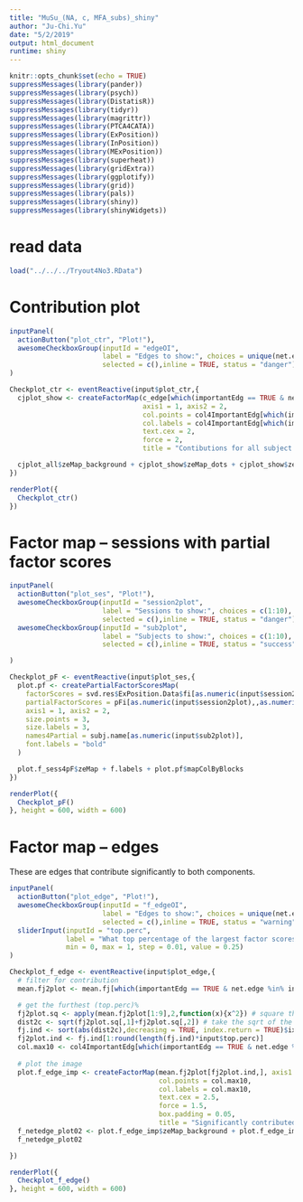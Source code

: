 ```yaml
---
title: "MuSu_(NA, c, MFA_subs)_shiny"
author: "Ju-Chi.Yu"
date: "5/2/2019"
output: html_document
runtime: shiny
---
```


```r
knitr::opts_chunk$set(echo = TRUE)
suppressMessages(library(pander))
suppressMessages(library(psych))
suppressMessages(library(DistatisR))
suppressMessages(library(tidyr))
suppressMessages(library(magrittr))
suppressMessages(library(PTCA4CATA))
suppressMessages(library(ExPosition))
suppressMessages(library(InPosition))
suppressMessages(library(MExPosition))
suppressMessages(library(superheat))
suppressMessages(library(gridExtra))
suppressMessages(library(ggplotify))
suppressMessages(library(grid))
suppressMessages(library(pals))
suppressMessages(library(shiny))
suppressMessages(library(shinyWidgets))

```

# read data

```r
load("../../../Tryout4No3.RData")
```

# Contribution plot

```r
inputPanel(
  actionButton("plot_ctr", "Plot!"),
  awesomeCheckboxGroup(inputId = "edgeOI",
                       label = "Edges to show:", choices = unique(net.edge),
                       selected = c(),inline = TRUE, status = "danger")
)

Checkplot_ctr <- eventReactive(input$plot_ctr,{
  cjplot_show <- createFactorMap(c_edge[which(importantEdg == TRUE & net.edge %in% input$edgeOI),],
                                 axis1 = 1, axis2 = 2,
                                 col.points = col4ImportantEdg[which(importantEdg == TRUE & net.edge %in% input$edgeOI)],
                                 col.labels = col4ImportantEdg[which(importantEdg == TRUE & net.edge %in% input$edgeOI)],
                                 text.cex = 2,
                                 force = 2,
                                 title = "Contibutions for all subject x edges")

  cjplot_all$zeMap_background + cjplot_show$zeMap_dots + cjplot_show$zeMap_text
})

renderPlot({
  Checkplot_ctr()
})

```

# Factor map -- sessions with partial factor scores

```r

inputPanel(
  actionButton("plot_ses", "Plot!"),
  awesomeCheckboxGroup(inputId = "session2plot",
                       label = "Sessions to show:", choices = c(1:10),
                       selected = c(),inline = TRUE, status = "danger"),
  awesomeCheckboxGroup(inputId = "sub2plot",
                       label = "Subjects to show:", choices = c(1:10),
                       selected = c(),inline = TRUE, status = "success")

)

Checkplot_pF <- eventReactive(input$plot_ses,{
  plot.pf <- createPartialFactorScoresMap(
    factorScores = svd.res$ExPosition.Data$fi[as.numeric(input$session2plot),],
    partialFactorScores = pFi[as.numeric(input$session2plot),,as.numeric(input$sub2plot)],
    axis1 = 1, axis2 = 2,
    size.points = 3,
    size.labels = 3,
    names4Partial = subj.name[as.numeric(input$sub2plot)],
    font.labels = "bold"
  )

  plot.f_sess4pF$zeMap + f.labels + plot.pf$mapColByBlocks
})

renderPlot({
  Checkplot_pF()
}, height = 600, width = 600)

```

# Factor map -- edges

These are edges that contribute significantly to both components.

```r
inputPanel(  
  actionButton("plot_edge", "Plot!"),
  awesomeCheckboxGroup(inputId = "f_edgeOI", 
                       label = "Edges to show:", choices = unique(net.edge),
                       selected = c(),inline = TRUE, status = "warning"),
  sliderInput(inputId = "top.perc",
              label = "What top percentage of the largest factor scores to show:",                            
              min = 0, max = 1, step = 0.01, value = 0.25)
)

Checkplot_f_edge <- eventReactive(input$plot_edge,{
  # filter for contribution
  mean.fj2plot <- mean.fj[which(importantEdg == TRUE & net.edge %in% input$f_edgeOI),] 

  # get the furthest (top.perc)%
  fj2plot.sq <- apply(mean.fj2plot[1:9],2,function(x){x^2}) # square the factor scores
  dist2c <- sqrt(fj2plot.sq[,1]+fj2plot.sq[,2]) # take the sqrt of the ss of component 1+2
  fj.ind <- sort(abs(dist2c),decreasing = TRUE, index.return = TRUE)$ix # sort the distance to the origen and get the index (big to small)
  fj2plot.ind <- fj.ind[1:round(length(fj.ind)*input$top.perc)]
  col.max10 <- col4ImportantEdg[which(importantEdg == TRUE & net.edge %in% input$f_edgeOI)] %>% .[fj2plot.ind]
  
  # plot the image
  plot.f_edge_imp <- createFactorMap(mean.fj2plot[fj2plot.ind,], axis1 = 1, axis2 = 2,
                                     col.points = col.max10,
                                     col.labels = col.max10,
                                     text.cex = 2.5,
                                     force = 1.5,
                                     box.padding = 0.05,
                                     title = "Significantly contributed factor scores - colored by subject_x_edge types")
  f_netedge_plot02 <- plot.f_edge_imp$zeMap_background + plot.f_edge_imp$zeMap_dots + plot.f_edge_imp$zeMap_text + f.labels
  f_netedge_plot02

})

renderPlot({
  Checkplot_f_edge()
}, height = 600, width = 600)


```

